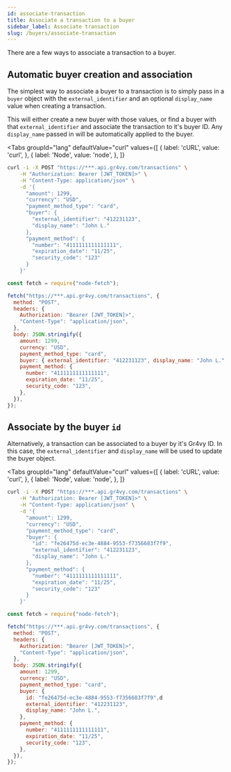 ```yaml
---
id: associate-transaction
title: Associate a transaction to a buyer
sidebar_label: Associate transaction
slug: /buyers/associate-transaction
---
```



There are a few ways to associate a transaction to a buyer.

## Automatic buyer creation and association

The simplest way to associate a buyer to a transaction is to simply pass in a
`buyer` object with the `external_identifier` and an optional `display_name`
value when creating a transaction.

This will either create a new buyer with those values, or find a buyer with that
`external_identifier` and associate the transaction to it's buyer ID. Any
`display_name` passed in will be automatically applied to the buyer.

<Tabs
  groupId="lang"
  defaultValue="curl"
  values={[
    { label: 'cURL', value: 'curl', },
    { label: 'Node', value: 'node', },
  ]}
>
  <TabItem value="curl">

```bash
curl -i -X POST "https://***.api.gr4vy.com/transactions" \
    -H "Authorization: Bearer [JWT_TOKEN]>" \
    -H "Content-Type: application/json" \
    -d '{
      "amount": 1299,
      "currency": "USD",
      "payment_method_type": "card",
      "buyer": {
        "external_identifier": "412231123",
        "display_name": "John L."
      },
      "payment_method": {
        "number": "4111111111111111",
        "expiration_date": "11/25",
        "security_code": "123"
      }
    }'
```

  </TabItem>
  <TabItem value="node">

```js
const fetch = require("node-fetch");

fetch("https://***.api.gr4vy.com/transactions", {
  method: "POST",
  headers: {
    Authorization: "Bearer [JWT_TOKEN]>",
    "Content-Type": "application/json",
  },
  body: JSON.stringify({
    amount: 1299,
    currency: "USD",
    payment_method_type: "card",
    buyer: { external_identifier: "412231123", display_name: "John L." },
    payment_method: {
      number: "4111111111111111",
      expiration_date: "11/25",
      security_code: "123",
    },
  }),
});
```

  </TabItem>
</Tabs>

## Associate by the buyer `id`

Alternatively, a transaction can be associated to a buyer by it's Gr4vy ID. In
this case, the `external_identifier` and `display_name` will be used to update
the buyer object.

<Tabs
  groupId="lang"
  defaultValue="curl"
  values={[
    { label: 'cURL', value: 'curl', },
    { label: 'Node', value: 'node', },
  ]}
>
  <TabItem value="curl">

```bash
curl -i -X POST "https://***.api.gr4vy.com/transactions" \
    -H "Authorization: Bearer [JWT_TOKEN]>" \
    -H "Content-Type: application/json" \
    -d '{
      "amount": 1299,
      "currency": "USD",
      "payment_method_type": "card",
      "buyer": {
        "id": "fe26475d-ec3e-4884-9553-f7356683f7f9",
        "external_identifier": "412231123",
        "display_name": "John L."
      },
      "payment_method": {
        "number": "4111111111111111",
        "expiration_date": "11/25",
        "security_code": "123"
      }
    }'
```

  </TabItem>
  <TabItem value="node">

```js
const fetch = require("node-fetch");

fetch("https://***.api.gr4vy.com/transactions", {
  method: "POST",
  headers: {
    Authorization: "Bearer [JWT_TOKEN]>",
    "Content-Type": "application/json",
  },
  body: JSON.stringify({
    amount: 1299,
    currency: "USD",
    payment_method_type: "card",
    buyer: {
      id: "fe26475d-ec3e-4884-9553-f7356683f7f9",d
      external_identifier: "412231123",
      display_name: "John L.",
    },
    payment_method: {
      number: "4111111111111111",
      expiration_date: "11/25",
      security_code: "123",
    },
  }),
});
```

  </TabItem>
</Tabs>
